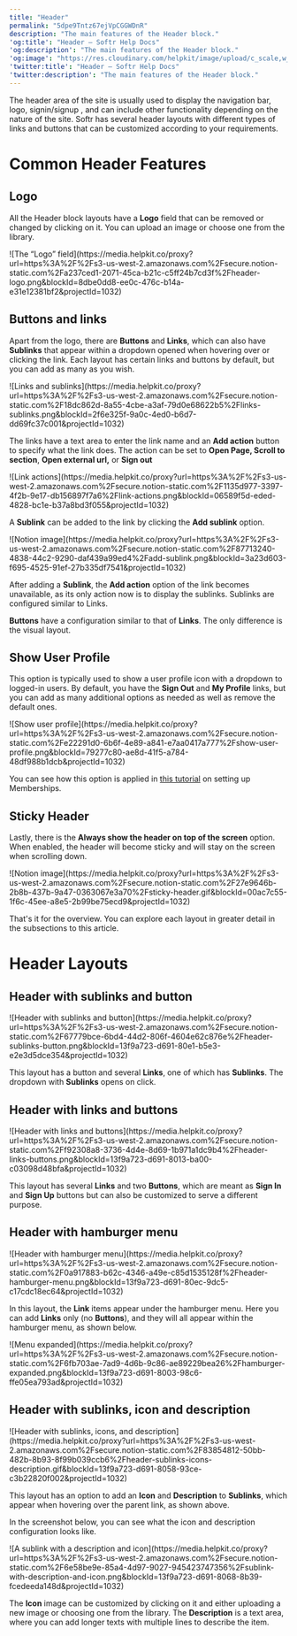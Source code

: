 ```yaml
---
title: "Header"
permalink: "5dpe9Tntz67ejVpCGGWDnR"
description: "The main features of the Header block."
'og:title': "Header – Softr Help Docs"
'og:description': "The main features of the Header block."
'og:image': "https://res.cloudinary.com/helpkit/image/upload/c_scale,w_700,q_auto/v1674219840/softrdocs_meta_OG_Image_Url_258f31c013.png"
'twitter:title': "Header – Softr Help Docs"
'twitter:description': "The main features of the Header block."
---
```

The header area of the site is usually used to display the navigation bar, logo, signin/signup , and can include other functionality depending on the nature of the site. Softr has several header layouts with different types of links and buttons that can be customized according to your requirements.

# Common Header Features

## Logo

All the Header block layouts have a **Logo** field that can be removed or changed by clicking on it. You can upload an image or choose one from the library.
<Frame caption="The “Logo” field">![The “Logo” field](https://media.helpkit.co/proxy?url=https%3A%2F%2Fs3-us-west-2.amazonaws.com%2Fsecure.notion-static.com%2Fa237ced1-2071-45ca-b21c-c5ff24b7cd3f%2Fheader-logo.png&blockId=8dbe0dd8-ee0c-476c-b14a-e31e12381bf2&projectId=1032)</Frame>

## Buttons and links

Apart from the logo, there are **Buttons** and **Links**, which can also have **Sublinks** that appear within a dropdown opened when hovering over or clicking the link. Each layout has certain links and buttons by default, but you can add as many as you wish.
<Frame caption="Links and sublinks">![Links and sublinks](https://media.helpkit.co/proxy?url=https%3A%2F%2Fs3-us-west-2.amazonaws.com%2Fsecure.notion-static.com%2F18dc862d-8a55-4cbe-a3af-79d0e68622b5%2Flinks-sublinks.png&blockId=2f6e325f-9a0c-4ed0-b6d7-dd69fc37c001&projectId=1032)</Frame>

The links have a text area to enter the link name and an **Add action** button to specify what the link does. The action can be set to **Open Page, Scroll to section**, **Open external url,** or **Sign out**
<Frame caption="Link actions">![Link actions](https://media.helpkit.co/proxy?url=https%3A%2F%2Fs3-us-west-2.amazonaws.com%2Fsecure.notion-static.com%2F1135d977-3397-4f2b-9e17-db156897f7a6%2Flink-actions.png&blockId=06589f5d-eded-4828-bc1e-b37a8bd3f055&projectId=1032)</Frame>

A **Sublink** can be added to the link by clicking the **Add sublink** option.
<Frame>![Notion image](https://media.helpkit.co/proxy?url=https%3A%2F%2Fs3-us-west-2.amazonaws.com%2Fsecure.notion-static.com%2F87713240-4838-44c2-9290-daf439a99ed4%2Fadd-sublink.png&blockId=3a23d603-f695-4525-91ef-27b335df7541&projectId=1032)</Frame>

After adding a **Sublink**, the **Add action** option of the link becomes unavailable, as its only action now is to display the sublinks. Sublinks are configured similar to Links.

**Buttons** have a configuration similar to that of **Links**. The only difference is the visual layout.

## Show User Profile

This option is typically used to show a user profile icon with a dropdown to logged-in users. By default, you have the **Sign Out** and **My Profile** links, but you can add as many additional options as needed as well as remove the default ones.
<Frame caption="Show user profile">![Show user profile](https://media.helpkit.co/proxy?url=https%3A%2F%2Fs3-us-west-2.amazonaws.com%2Fsecure.notion-static.com%2Fe22291d0-6b6f-4e89-a841-e7aa0417a777%2Fshow-user-profile.png&blockId=79277c80-ae8d-41f5-a784-48df988b1dcb&projectId=1032)</Frame>

You can see how this option is applied in [this tutorial](/11ba304436ed4354a8669d4869624b9c) on setting up Memberships.

## Sticky Header

Lastly, there is the **Always show the header on top of the screen** option. When enabled, the header will become sticky and will stay on the screen when scrolling down.
<Frame>![Notion image](https://media.helpkit.co/proxy?url=https%3A%2F%2Fs3-us-west-2.amazonaws.com%2Fsecure.notion-static.com%2F27e9646b-2b8b-437b-9a47-0363067e3a70%2Fsticky-header.gif&blockId=00ac7c55-1f6c-45ee-a8e5-2b99be75ecd9&projectId=1032)</Frame>

That's it for the overview. You can explore each layout in greater detail in the subsections to this article.

# Header Layouts

## Header with sublinks and button
<Frame caption="Header with sublinks and button">![Header with sublinks and button](https://media.helpkit.co/proxy?url=https%3A%2F%2Fs3-us-west-2.amazonaws.com%2Fsecure.notion-static.com%2F67779bce-6bd4-44d2-806f-4604e62c876e%2Fheader-sublinks-button.png&blockId=13f9a723-d691-80e1-b5e3-e2e3d5dce354&projectId=1032)</Frame>

This layout has a button and several **Links**, one of which has **Sublinks**. The dropdown with **Sublinks** opens on click.

## Header with links and buttons
<Frame caption="Header with links and buttons">![Header with links and buttons](https://media.helpkit.co/proxy?url=https%3A%2F%2Fs3-us-west-2.amazonaws.com%2Fsecure.notion-static.com%2Ff92308a8-3736-4d4e-8d69-1b971a1dc9b4%2Fheader-links-buttons.png&blockId=13f9a723-d691-8013-ba00-c03098d48bfa&projectId=1032)</Frame>

This layout has several **Links** and two **Buttons**, which are meant as **Sign In**
and **Sign Up** buttons but can also be customized to serve a different purpose.

## Header with hamburger menu
<Frame caption="Header with hamburger menu">![Header with hamburger menu](https://media.helpkit.co/proxy?url=https%3A%2F%2Fs3-us-west-2.amazonaws.com%2Fsecure.notion-static.com%2F0a917883-b62c-4346-a49e-c85d1535128f%2Fheader-hamburger-menu.png&blockId=13f9a723-d691-80ec-9dc5-c17cdc18ec64&projectId=1032)</Frame>

In this layout, the **Link** items appear under the hamburger menu. Here you can add **Links** only (no **Buttons**), and they will all appear within the hamburger menu, as shown below.
<Frame caption="Menu expanded">![Menu expanded](https://media.helpkit.co/proxy?url=https%3A%2F%2Fs3-us-west-2.amazonaws.com%2Fsecure.notion-static.com%2F6fb703ae-7ad9-4d6b-9c86-ae89229bea26%2Fhamburger-expanded.png&blockId=13f9a723-d691-8003-98c6-ffe05ea793ad&projectId=1032)</Frame>

## Header with sublinks, icon and description
<Frame caption="Header with sublinks, icons, and description">![Header with sublinks, icons, and description](https://media.helpkit.co/proxy?url=https%3A%2F%2Fs3-us-west-2.amazonaws.com%2Fsecure.notion-static.com%2F83854812-50bb-482b-8b93-8f99b039ccb6%2Fheader-sublinks-icons-description.gif&blockId=13f9a723-d691-8058-93ce-c3b22820f002&projectId=1032)</Frame>

This layout has an option to add an **Icon** and **Description** to **Sublinks**, which appear when hovering over the parent link, as shown above.

In the screenshot below, you can see what the icon and description configuration looks like.
<Frame caption="A sublink with a description and icon">![A sublink with a description and icon](https://media.helpkit.co/proxy?url=https%3A%2F%2Fs3-us-west-2.amazonaws.com%2Fsecure.notion-static.com%2F6e58be9e-85a4-4d97-9027-945423747356%2Fsublink-with-description-and-icon.png&blockId=13f9a723-d691-8068-8b39-fcedeeda148d&projectId=1032)</Frame>

The **Icon** image can be customized by clicking on it and either uploading a new image or choosing one from the library. The **Description** is a text area, where you can add longer texts with multiple lines to describe the item.